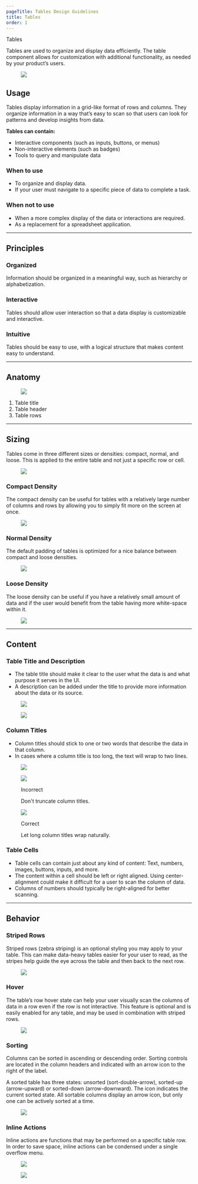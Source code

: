 ```yaml
---
pageTitle: Tables Design Guidelines
title: Tables
order: 1
---
```



<DocsHeading to="/api/table/" type="code">
  Tables
</DocsHeading>

Tables are used to organize and display data efficiently. The table component allows for customization with additional functionality, as needed by your product’s users.

<figure>
  <img src="../../images/tables/tables-intro-image.png" alt=" " />
</figure>

## Usage

Tables display information in a grid-like format of rows and columns. They organize information in a way that’s easy to scan so that users can look for patterns and develop insights from data.

**Tables can contain:**
- Interactive components (such as inputs, buttons, or menus)
- Non-interactive elements (such as badges)
- Tools to query and manipulate data

### When to use

- To organize and display data.
- If your user must navigate to a specific piece of data to complete a task.

### When not to use

- When a more complex display of the data or interactions are required.
- As a replacement for a spreadsheet application.


<span class="horizontal-spacer"></span>
<hr class="article-divider" />

## Principles

### Organized

Information should be organized in a meaningful way, such as hierarchy or alphabetization.

### Interactive

Tables should allow user interaction so that a data display is customizable and interactive.

### Intuitive

Tables should be easy to use, with a logical structure that makes content easy to understand.

<span class="horizontal-spacer"></span>
<hr class="article-divider" />

## Anatomy

<figure>
  <img src="../../images/tables/table-anatomy.png" alt=" " />
</figure>

1. Table title
1. Table header
1. Table rows

<span class="horizontal-spacer"></span>
<hr class="article-divider" />

## Sizing

Tables come in three different sizes or densities: compact, normal, and loose. This is applied to the entire table and not just a specific row or cell.

<figure>
  <img src="../../images/tables/table-densities.png" alt=" " />
</figure>

### Compact Density

The compact density can be useful for tables with a relatively large number of columns and rows by allowing you to simply fit more on the screen at once.

<figure>
  <img src="../../images/tables/compact-density.png" alt=" " />
</figure>

### Normal Density

The default padding of tables is optimized for a nice balance between compact and loose densities.

<figure>
  <img src="../../images/tables/normal-density.png" alt=" " />
</figure>

### Loose Density

The loose density can be useful if you have a relatively small amount of data and if the user would benefit from the table having more white-space within it.

<figure>
  <img src="../../images/tables/loose-density.png" alt=" " />
</figure>

<span class="horizontal-spacer"></span>
<hr class="article-divider" />

## Content

### Table Title and Description
- The table title should make it clear to the user what the data is and what purpose it serves in the UI.
- A description can be added under the title to provide more information about the data or its source.

<div class="two-col">
  <div class="row">
    <div class="col col-1">
      <figure>
        <img src="../../images/tables/table-title.png" alt=" " />
      </figure>
    </div>
    <div class="col col-2">
      <figure>
        <img src="../../images/tables/table-description.png" alt=" " />
      </figure>
    </div>
  </div>
</div>

### Column Titles
- Column titles should stick to one or two words that describe the data in that column.
- In cases where a column title is too long, the text will wrap to two lines.

<figure>
  <img src="../../images/tables/column-titles.png" alt=" " />
</figure>

<div class="two-col">
  <div class="row">
    <div class="col col-1">
      <figure>
        <img src="../../images/tables/column-header-truncate.png" alt=" " />
        <figcaption>
          <p class="title title-incorrect">Incorrect</p>
          <p>
            Don't truncate column titles.
          </p>
        </figcaption>
      </figure>
    </div>
    <div class="col col-2">
      <figure>
        <img src="../../images/tables/column-header-wrap.png" alt=" " />
        <figcaption>
          <p class="title title-correct">Correct</p>
          <p>
            Let long column titles wrap naturally.
          </p>
        </figcaption>
      </figure>
    </div>
  </div>
</div>

### Table Cells
- Table cells can contain just about any kind of content: Text, numbers, images, buttons, inputs, and more.
- The content within a cell should be left or right aligned.  Using center-alignment could make it difficult for a user to scan the column of data.
- Columns of numbers should typically be right-aligned for better scanning.


<span class="horizontal-spacer"></span>
<hr class="article-divider" />

## Behavior

### Striped Rows

Striped rows (zebra striping) is an optional styling you may apply to your table.  This can make data-heavy tables easier for your user to read, as the stripes help guide the eye across the table and then back to the next row.

<figure>
  <img src="../../images/tables/striped-rows.png" alt=" " />
</figure>

### Hover

The table’s row hover state can help your user visually scan the columns of data in a row even if the row is not interactive.  This feature is optional and is easily enabled for any table, and may be used in combination with striped rows.

<figure>
  <img src="../../images/tables/row-hover.png" alt=" " />
</figure>

### Sorting

Columns can be sorted in ascending or descending order. Sorting controls are located in the column headers and indicated with an arrow icon to the right of the label.

A sorted table has three states: unsorted (sort-double-arrow), sorted-up (arrow-upward) or sorted-down (arrow-downward). The icon indicates the current sorted state. All sortable columns display an arrow icon, but only one can be actively sorted at a time.

<figure>
  <img src="../../images/tables/table-sorting.png" alt=" " />
</figure>

### Inline Actions

Inline actions are functions that may be performed on a specific table row. In order to save space, inline actions can be condensed under a single overflow menu.

<div class="two-col">
  <div class="row">
    <div class="col col-1">
      <figure>
        <img src="../../images/tables/inline-actions.png" alt=" " />
      </figure>
    </div>
    <div class="col col-2">
      <figure>
        <img src="../../images/tables/inline-actions-overflow.png" alt=" " />
      </figure>
    </div>
  </div>
</div>

<span class="horizontal-spacer"></span>
